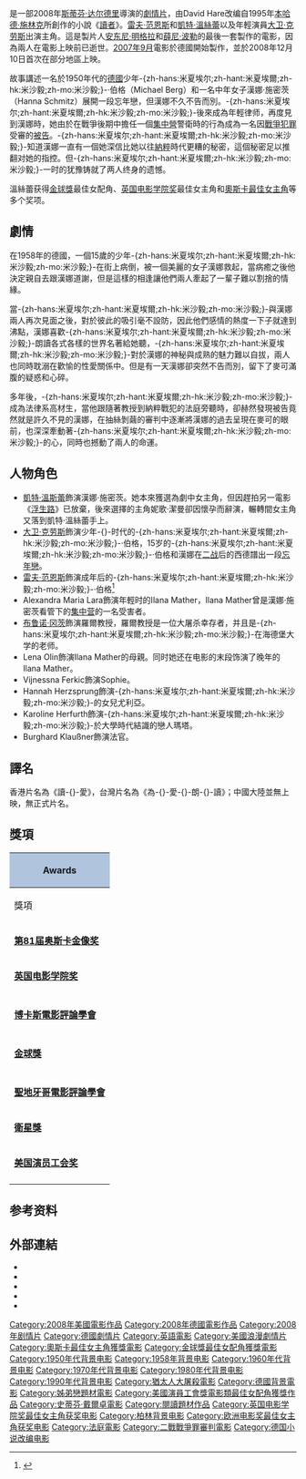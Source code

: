 {{refimprove|time=2017-03-04T13:47:15+00:00}}
{{noteTA
|T= zh-hk:讀愛;zh-tw:為愛朗讀;
|G1=Show
|G2=Movie
|1=zh-cn:生死朗读; zh-hk:讀愛;zh-tw:為愛朗讀;
|2=zh-cn:朗读者; zh-hk:讀者;zh-tw:我願意為妳朗讀;
|3=zh-hans:革命之路;zh-hk:浮生路;zh-tw:真愛旅程;
}}
{{Infobox Film
| name = 讀愛
| original_name = ''{{lang|en|The Reader}}''
| image = Reader_ver2.jpg
| image_size = 
| caption = 電影海報
| director = [[斯蒂芬·达尔德里|斯蒂芬·达尔德里]]
| producer = [[安东尼·明格拉|安东尼·明格拉]]<br />[[薛尼·波勒|薛尼·波勒]]
| writer = [[大衛·海爾|大衛·海爾]]（David Hare）
| narrator = 
| starring = [[凱特·溫絲蕾|凱特·溫絲蕾]]<br />[[雷夫·范恩斯|雷夫·范恩斯]]<br />[[大卫·克劳斯|大卫·克劳斯]]<br />[[Alexandra_Maria_Lara|Alexandra Maria Lara]]<br />{{tsl|en|Lena Olin|蓮娜·奧連}}<br />[[布鲁诺·冈茨|布鲁诺·冈茨]]<br />[[Thorben_Lembke|Thorben Lembke]]
| music = [[尼科·穆利|尼科·穆利]]
| cinematography = {{tsl|en|Chris Menges|克里斯·門傑斯}}<br />[[羅渣·狄更斯|羅渣·狄更斯]]
| editing = [[Claire_Simpson|Claire Simpson]]
| distributor = [[The_Weinstein_Company|The Weinstein Company]]
| budget = 3200萬美元
| gross = $108,901,967
| released = 2008年12月10日
| runtime = 124分鐘
| country = [[美國|美國]]<br />[[德國|德國]]
| language = [[英語|英語]]
| website = http://www.thereader-movie.com
| amg_id = 1:413688
| imdb_id = 0976051
| tw_name = 為愛朗讀
| hk_name = 讀愛
| cn_name = 生死朗读
}}
{{作品名稱|name=''The Reader''|hk=讀愛|tw=為愛朗讀|cn=生死朗读}}是一部2008年[[斯蒂芬·达尔德里|斯蒂芬·达尔德里]]導演的[[劇情片|劇情片]]，由David Hare改编自1995年[[本哈德·施林克|本哈德·施林克]]所創作的小說《[[讀者_(小說)|讀者]]》。[[雷夫·范恩斯|雷夫·范恩斯]]和[[凱特·溫絲蕾|凱特·溫絲蕾]]以及年輕演員[[大卫·克劳斯|大卫·克劳斯]]出演主角。這是製片人[[安东尼·明格拉|安东尼·明格拉]]和[[薛尼·波勒|薛尼·波勒]]的最後一套製作的電影，因為兩人在電影上映前已逝世。[[2007年9月|2007年9月]]電影於德國開始製作，並於2008年12月10日首次在部分地區上映。

故事講述一名於1950年代的[[德國|德國]]少年-{zh-hans:米夏埃尔;zh-hant:米夏埃爾;zh-hk:米沙毅;zh-mo:米沙毅;}-·伯格（Michael Berg）和一名中年女子漢娜·施密茨（Hanna Schmitz）展開一段忘年戀，但漢娜不久不告而別。-{zh-hans:米夏埃尔;zh-hant:米夏埃爾;zh-hk:米沙毅;zh-mo:米沙毅;}-後來成為年輕律师，再度見到漢娜時，她由於在戰爭後期中擔任一個[[納粹集中營|集中營]]警衛時的行為成為一名因[[战争罪|戰爭犯罪]]受審的[[被告|被告]]。-{zh-hans:米夏埃尔;zh-hant:米夏埃爾;zh-hk:米沙毅;zh-mo:米沙毅;}-知道漢娜一直有一個她深信比她以往[[納粹德國|納粹]]時代更糟的秘密，這個秘密足以推翻对她的指控。但-{zh-hans:米夏埃尔;zh-hant:米夏埃爾;zh-hk:米沙毅;zh-mo:米沙毅;}-一时的犹豫铸就了两人终身的遗憾。

溫絲蕾获得[[金球獎|金球獎]]最佳女配角、[[英国电影学院奖|英国电影学院奖]]最佳女主角和[[奥斯卡最佳女主角奖|奧斯卡最佳女主角]]等多个奖项。

==劇情==
在1958年的德國，一個15歲的少年-{zh-hans:米夏埃尔;zh-hant:米夏埃爾;zh-hk:米沙毅;zh-mo:米沙毅;}-在街上病倒，被一個美麗的女子漢娜救起，當病癒之後他決定親自去跟漢娜道謝，但是這樣的相逢讓他們兩人牽起了一輩子難以割捨的情緣。

當-{zh-hans:米夏埃尔;zh-hant:米夏埃爾;zh-hk:米沙毅;zh-mo:米沙毅;}-與漢娜兩人再次見面之後，對於彼此的吸引毫不設防，因此他們感情的熱度一下子就達到沸點，漢娜喜歡-{zh-hans:米夏埃尔;zh-hant:米夏埃爾;zh-hk:米沙毅;zh-mo:米沙毅;}-朗讀各式各樣的世界名著給她聽，-{zh-hans:米夏埃尔;zh-hant:米夏埃爾;zh-hk:米沙毅;zh-mo:米沙毅;}-對於漢娜的神秘與成熟的魅力難以自拔，兩人也同時耽溺在歡愉的性愛關係中。但是有一天漢娜卻突然不告而別，留下了麥可滿腹的疑惑和心碎。

多年後，-{zh-hans:米夏埃尔;zh-hant:米夏埃爾;zh-hk:米沙毅;zh-mo:米沙毅;}-成為法律系高材生，當他跟隨著教授到納粹戰犯的法庭旁聽時，卻赫然發現被告竟然就是許久不見的漢娜，在抽絲剝繭的審判中逐漸將漢娜的過去呈現在麥可的眼前，也深深牽動著-{zh-hans:米夏埃尔;zh-hant:米夏埃爾;zh-hk:米沙毅;zh-mo:米沙毅;}-的心，同時也撼動了兩人的命運。

==人物角色==
*[[凱特·溫斯蕾|凱特·溫斯蕾]]飾演漢娜·施密茨。她本來獲選為劇中女主角，但因趕拍另一電影《[[革命之路|浮生路]]》已放棄，後來選擇的主角妮歌·潔曼卻因懷孕而辭演，輾轉間女主角又落到凱特·溫絲蕾手上。
*[[大卫·克劳斯|大卫·克劳斯]]飾演少年-{}-时代的-{zh-hans:米夏埃尔;zh-hant:米夏埃爾;zh-hk:米沙毅;zh-mo:米沙毅;}-·伯格，15岁的-{zh-hans:米夏埃尔;zh-hant:米夏埃爾;zh-hk:米沙毅;zh-mo:米沙毅;}-·伯格和漢娜在[[二战|二战]]后的西德譜出一段[[忘年戀|忘年戀]]。
*[[雷夫·范恩斯|雷夫·范恩斯]]飾演成年后的-{zh-hans:米夏埃尔;zh-hant:米夏埃爾;zh-hk:米沙毅;zh-mo:米沙毅;}-·伯格<ref>{{imdb title|0976051|The Reader (2008)}}</ref>
*Alexandra Maria Lara飾演年輕时的Ilana Mather，Ilana Mather曾是漢娜·施密茨看管下的[[集中营|集中营]]的一名受害者。
*[[布鲁诺·冈茨|布鲁诺·冈茨]]飾演羅爾教授，羅爾教授是一位大屠杀幸存者，并且是-{zh-hans:米夏埃尔;zh-hant:米夏埃爾;zh-hk:米沙毅;zh-mo:米沙毅;}-在海德堡大学的老师。
*Lena Olin飾演Ilana Mather的母親。同时她还在电影的末段饰演了晚年的Ilana Mather。
*Vijnessna Ferkic飾演Sophie。
*Hannah Herzsprung飾演-{zh-hans:米夏埃尔;zh-hant:米夏埃爾;zh-hk:米沙毅;zh-mo:米沙毅;}-的女兒尤利亞。
*Karoline Herfurth飾演-{zh-hans:米夏埃尔;zh-hant:米夏埃爾;zh-hk:米沙毅;zh-mo:米沙毅;}-於大學時代結識的戀人瑪塔。
*Burghard Klaußner飾演法官。

==譯名==

香港片名為《讀-{}-愛》，台灣片名為《為-{}-愛-{}-朗-{}-讀》；中國大陸並無上映，無正式片名。

==獎項==
{| border="2" cellpadding="4" cellspacing="0" style="margin: 1em 1em 1em 0; background: #f9f9f9; border: 2px #aaa solid; border-collapse: collapse; font-size: 90%;" 
|- bgcolor="#CCCCCC" align="center"
! colspan="4" style="background: LightSteelBlue;" | Awards
|- bgcolor="#CCCCCC" align="center" 
! 獎項
! 類型
! 獲提名人
! 結果
|-
|rowspan=5|'''[[第81届奥斯卡金像奖|第81届奥斯卡金像奖]]'''
|[[奥斯卡最佳女主角奖|最佳女主角]]
|[[凱特·溫絲蕾|凱特·溫絲蕾]]
|'''胜出'''
|-
|[[奥斯卡最佳影片奖|最佳影片]]
|《朗读者》
|提名
|-
|[[奥斯卡最佳导演奖|最佳导演]]
|[[斯蒂芬·达尔德里|斯蒂芬·达尔德里]]
|提名
|-
|最佳改编剧本
|David Hare
|提名
|-
|[[奧斯卡最佳攝影獎|最佳攝影]]
|Roger Deakins和Chris Menges
|提名
|-style="border-top:2px solid gray;"
|rowspan=5|'''[[英国电影学院奖|英国电影学院奖]]'''
|最佳女主角
|[[凱特·溫絲蕾|凱特·溫絲蕾]]
|FFA07A |'''胜出'''
|-
|最佳影片
|
|提名
|-
|最佳导演
|[[斯蒂芬·达尔德里|斯蒂芬·达尔德里]]
|提名
|-
|最佳改编剧本
|David Hare
|提名
|-
|最佳摄影
|Roger Deakins and Chris Menges
|提名
|-
|-style="border-top:2px solid gray;"
|rowspan=4|'''[[博卡斯電影評論學會|博卡斯電影評論學會]]'''
|年度十佳電影
|
|'''胜出'''
|-
|最佳電影
|
|提名
|-
|最佳女配角
|凱特·溫絲蕾
|'''胜出'''
|-
|最佳年輕演員
|[[David_Kross|David Kross]]
|
|-
|-style="border-top:2px solid gray;"
|rowspan=4|'''[[金球獎|金球獎]]'''
|最佳剧情片
|
|提名
|-
|最佳导演
|斯蒂芬·达尔德里
|提名
|-
|最佳编剧
|David Hare
|提名
|-
|最佳女配角
|凱特·溫絲蕾
|'''胜出'''
|-
|-style="border-top:2px solid gray;"
|'''[[聖地牙哥電影評論學會|聖地牙哥電影評論學會]]'''
|最佳女主角
|凱特·溫絲蕾
|'''胜出'''
|-style="border-top:2px solid gray;"
|rowspan=4|'''[[衛星獎|衛星獎]]'''
|最佳導演
|斯蒂芬·达尔德里
|提名
|-
|最佳電影
|
|提名
|-
|最佳编剧
|David Hare
|提名
|-
|最佳女主角
|凱特·溫絲蕾
|提名
|-style="border-top:2px solid gray;"
|'''[[美国演员工会奖|美国演员工会奖]]'''
|最佳女配角
|凱特·溫絲蕾
|'''胜出'''
|-
|}

==参考资料==
<div class="references-small">
<references />
</div>

==外部連結==
* {{Official|http://www.thereader-movie.com}}
* {{imdb title|id=0976051|title=讀愛}}
* {{rotten-tomatoes|id=10009498-reader|title=讀愛}}
* {{mojo title|id=reader|title=讀愛}}
* {{metacritic film|id=reader|title=讀愛}}

{{Stephen Daldry}}
{{Authority control}}
{{DEFAULTSORT:Reader, The}}
[[Category:2008年美國電影作品|Category:2008年美國電影作品]]
[[Category:2008年德國電影作品|Category:2008年德國電影作品]]
[[Category:2008年剧情片|Category:2008年剧情片]]
[[Category:德國劇情片|Category:德國劇情片]]
[[Category:英語電影|Category:英語電影]]
[[Category:美國浪漫劇情片|Category:美國浪漫劇情片]]
[[Category:奧斯卡最佳女主角獲獎電影|Category:奧斯卡最佳女主角獲獎電影]]
[[Category:金球獎最佳女配角獲獎電影|Category:金球獎最佳女配角獲獎電影]]
[[Category:1950年代背景电影|Category:1950年代背景电影]]
[[Category:1958年背景电影|Category:1958年背景电影]]
[[Category:1960年代背景电影|Category:1960年代背景电影]]
[[Category:1970年代背景电影|Category:1970年代背景电影]]
[[Category:1980年代背景电影|Category:1980年代背景电影]]
[[Category:1990年代背景电影|Category:1990年代背景电影]]
[[Category:猶太人大屠殺電影|Category:猶太人大屠殺電影]]
[[Category:德國背景電影|Category:德國背景電影]]
[[Category:姊弟戀題材電影|Category:姊弟戀題材電影]]
[[Category:美國演員工會獎電影類最佳女配角獲獎作品|Category:美國演員工會獎電影類最佳女配角獲獎作品]]
[[Category:史蒂芬·戴爾卓電影|Category:史蒂芬·戴爾卓電影]]
[[Category:閱讀題材作品|Category:閱讀題材作品]]
[[Category:英国电影学院奖最佳女主角获奖电影|Category:英国电影学院奖最佳女主角获奖电影]]
[[Category:柏林背景电影|Category:柏林背景电影]]
[[Category:欧洲电影奖最佳女主角获奖电影|Category:欧洲电影奖最佳女主角获奖电影]]
[[Category:法庭電影|Category:法庭電影]]
[[Category:二戰戰爭罪審判電影|Category:二戰戰爭罪審判電影]]
[[Category:德国小说改编电影|Category:德国小说改编电影]]